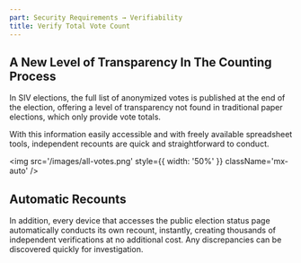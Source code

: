 ```yaml
---
part: Security Requirements → Verifiability
title: Verify Total Vote Count
---
```


## A New Level of Transparency In The Counting Process

In SIV elections, the full list of anonymized votes is published at the end of the election, offering a level of transparency not found in traditional paper elections, which only provide vote totals.

With this information easily accessible and with freely available spreadsheet tools, independent recounts are quick and straightforward to conduct.

<img src='/images/all-votes.png' style={{ width: '50%' }} className='mx-auto' />

## Automatic Recounts

In addition, every device that accesses the public election status page automatically conducts its own recount, instantly, creating thousands of independent verifications at no additional cost. Any discrepancies can be discovered quickly for investigation.
